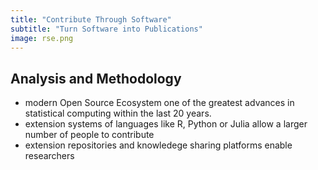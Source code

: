 ```yaml
---
title: "Contribute Through Software"
subtitle: "Turn Software into Publications"
image: rse.png
---
```



## Analysis and Methodology

- modern Open Source Ecosystem one of the greatest advances in statistical computing within the last 20 years. 
- extension systems of languages like R, Python or Julia allow a larger number of people to contribute
- extension repositories and knowledege sharing platforms enable researchers
